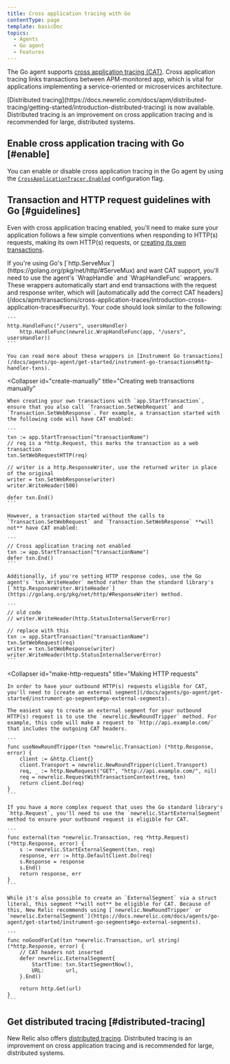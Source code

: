 ```yaml
---
title: Cross application tracing with Go
contentType: page
template: basicDoc
topics:
  - Agents
  - Go agent
  - Features
---
```


The Go agent supports [cross application tracing (CAT)](/docs/apm/transactions/cross-application-traces/introduction-cross-application-traces). Cross application tracing links transactions between APM-monitored app, which is vital for applications implementing a service-oriented or microservices architecture.

<Callout variant="important">
  [Distributed tracing](https://docs.newrelic.com/docs/apm/distributed-tracing/getting-started/introduction-distributed-tracing) is now available. Distributed tracing is an improvement on cross application tracing and is recommended for large, distributed systems.
</Callout>

## Enable cross application tracing with Go [#enable]

You can enable or disable cross application tracing in the Go agent by using the [`CrossApplicationTracer.Enabled`](/docs/agents/go-agent/instrumentation/go-agent-configuration#cross-tracer-enabled) configuration flag.

## Transaction and HTTP request guidelines with Go [#guidelines]

Even with cross application tracing enabled, you'll need to make sure your application follows a few simple conventions when responding to HTTP(s) requests, making its own HTTP(s) requests, or [creating its own transactions](/docs/agents/go-agent/get-started/instrument-go-transactions).

<CollapserGroup>
  <Collapser
    id="create-transactions"
    title="Creating transactions via http.ServeMux"
  >
    If you're using Go's [`http.ServeMux`](https://golang.org/pkg/net/http/#ServeMux) and want CAT support, you'll need to use the agent's `WrapHandle` and `WrapHandleFunc` wrappers. These wrappers automatically start and end transactions with the request and response writer, which will [automatically add the correct CAT headers](/docs/apm/transactions/cross-application-traces/introduction-cross-application-traces#security). Your code should look similar to the following:

    ```
    http.HandleFunc("/users", usersHandler)
        http.HandleFunc(newrelic.WrapHandleFunc(app, "/users", usersHandler))
    ```

    You can read more about these wrappers in [Instrument Go transactions](/docs/agents/go-agent/get-started/instrument-go-transactions#http-handler-txns).
  </Collapser>

  <Collapser
    id="create-manually"
    title="Creating web transactions manually"
  >
    When creating your own transactions with `app.StartTransaction`, ensure that you also call `Transaction.SetWebRequest` and `Transaction.SetWebResponse`. For example, a transaction started with the following code will have CAT enabled:

    ```
    txn := app.StartTransaction("transactionName")
    // req is a *http.Request, this marks the transaction as a web transaction
    txn.SetWebRequestHTTP(req)

    // writer is a http.ResponseWriter, use the returned writer in place of the original
    writer = txn.SetWebResponse(writer)
    writer.WriteHeader(500)

    defer txn.End()
    ```

    However, a transaction started without the calls to `Transaction.SetWebRequest` and `Transaction.SetWebResponse` **will not** have CAT enabled:

    ```
    // Cross application tracing not enabled
    txn := app.StartTransaction("transactionName")
    defer txn.End()
    ```

    Additionally, if you're setting HTTP response codes, use the Go agent's `txn.WriteHeader` method rather than the standard library's [`http.ResponseWriter.WriteHeader`](https://golang.org/pkg/net/http/#ResponseWriter) method.

    ```
    // old code
    // writer.WriteHeader(http.StatusInternalServerError)

    // replace with this
    txn := app.StartTransaction("transactionName")
    txn.SetWebRequest(req)
    writer = txn.SetWebResponse(writer)
    writer.WriteHeader(http.StatusInternalServerError)
    ```
  </Collapser>

  <Collapser
    id="make-http-requests"
    title="Making HTTP requests"
  >
    In order to have your outbound HTTP(s) requests eligible for CAT, you'll need to [create an external segment](/docs/agents/go-agent/get-started/instrument-go-segments#go-external-segments).

    The easiest way to create an external segment for your outbound HTTP(s) request is to use the `newrelic.NewRoundTripper` method. For example, this code will make a request to `http://api.example.com/` that includes the outgoing CAT headers.

    ```
    func useNewRoundTripper(txn *newrelic.Transaction) (*http.Response, error) {
        client := &http.Client{}
        client.Transport = newrelic.NewRoundTripper(client.Transport)
        req, _ := http.NewRequest("GET", "http://api.example.com/", nil)
        req = newrelic.RequestWithTransactionContext(req, txn)
        return client.Do(req)
    }
    ```

    If you have a more complex request that uses the Go standard library's `http.Request`, you'll need to use the `newrelic.StartExternalSegment` method to ensure your outbound request is eligible for CAT.

    ```
    func external(txn *newrelic.Transaction, req *http.Request) (*http.Response, error) {
        s := newrelic.StartExternalSegment(txn, req)
        response, err := http.DefaultClient.Do(req)
        s.Response = response
        s.End()
        return response, err
    }
    ```

    While it's also possible to create an `ExternalSegment` via a struct literal, this segment **will not** be eligible for CAT. Because of this, New Relic recommends using [`newrelic.NewRoundTripper` or `newrelic.ExternalSegment`](https://docs.newrelic.com/docs/agents/go-agent/get-started/instrument-go-segments#go-external-segments).

    ```
    func noGoodForCat(txn *newrelic.Transaction, url string) (*http.Response, error) {
        // CAT headers not inserted
        defer newrelic.ExternalSegment{
            StartTime: txn.StartSegmentNow(),
            URL:       url,
        }.End()

        return http.Get(url)
    }
    ```
  </Collapser>
</CollapserGroup>

## Get distributed tracing [#distributed-tracing]

New Relic also offers [distributed tracing](https://docs.newrelic.com/docs/apm/distributed-tracing/getting-started/introduction-distributed-tracing). Distributed tracing is an improvement on cross application tracing and is recommended for large, distributed systems.
